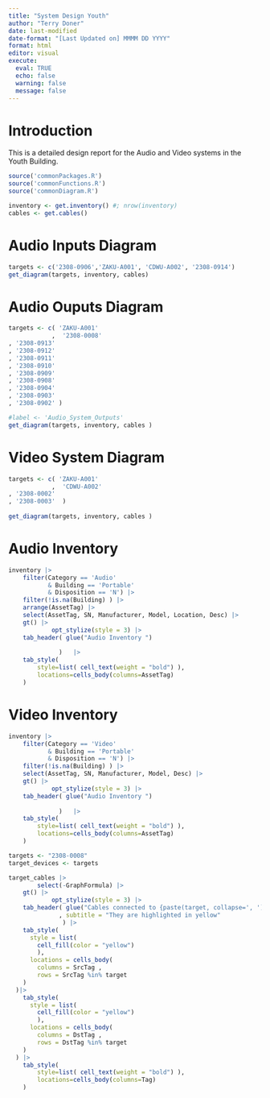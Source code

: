 ```yaml
---
title: "System Design Youth"
author: "Terry Doner"
date: last-modified
date-format: "[Last Updated on] MMMM DD YYYY"
format: html
editor: visual
execute: 
  eval: TRUE
  echo: false
  warning: false
  message: false
---
```


# Introduction

This is a detailed design report for the Audio and Video systems in the Youth Building.

```r
source('commonPackages.R')
source('commonFunctions.R')
source('commonDiagram.R')
```

```r
inventory <- get.inventory() #; nrow(inventory)
cables <- get.cables()
```

# Audio Inputs Diagram

```r
targets <- c('2308-0906','ZAKU-A001', 'CDWU-A002', '2308-0914')
get_diagram(targets, inventory, cables)
```

# Audio Ouputs Diagram

```r
targets <- c( 'ZAKU-A001' 
			,  '2308-0008'
, '2308-0913'
, '2308-0912'
, '2308-0911'
, '2308-0910'
, '2308-0909'
, '2308-0908'
, '2308-0904'
, '2308-0903'
, '2308-0902' )

#label <- 'Audio_System_Outputs'
get_diagram(targets, inventory, cables )
```

# Video System Diagram

```r
targets <- c( 'ZAKU-A001' 
			,  'CDWU-A002'
, '2308-0002'
, '2308-0003'  )
 
get_diagram(targets, inventory, cables )
```



# Audio Inventory

```r
inventory |>
	filter(Category == 'Audio'
		   & Building == 'Portable' 
		   & Disposition == 'N') |> 
	filter(!is.na(Building) ) |>
	arrange(AssetTag) |>
	select(AssetTag, SN, Manufacturer, Model, Location, Desc) |>
	gt() |>
			opt_stylize(style = 3) |>
	tab_header( glue("Audio Inventory ")
			   
			  )   |>
	tab_style(
		style=list( cell_text(weight = "bold") ),
		locations=cells_body(columns=AssetTag)
	)
```

# Video Inventory

```r
inventory |>
	filter(Category == 'Video'
		   & Building == 'Portable' 
		   & Disposition == 'N') |> 
	filter(!is.na(Building) ) |>
	select(AssetTag, SN, Manufacturer, Model, Desc) |>
	gt() |>
			opt_stylize(style = 3) |>
	tab_header( glue("Audio Inventory ")
			   
			  )   |>
	tab_style(
		style=list( cell_text(weight = "bold") ),
		locations=cells_body(columns=AssetTag)
	)
```

```r
targets <- "2308-0008"
target_devices <- targets
```


```r
target_cables |>	
		select(-GraphFormula) |>
	gt() |>
			opt_stylize(style = 3) |>
	tab_header( glue("Cables connected to {paste(target, collapse=', ')}") 
			  , subtitle = "They are highlighted in yellow"
			   ) |>
    tab_style(
      style = list(
        cell_fill(color = "yellow")
        ),
      locations = cells_body(
        columns = SrcTag ,
        rows = SrcTag %in% target
    )
  )|>
    tab_style(
      style = list(
        cell_fill(color = "yellow") 
        ),
      locations = cells_body(
        columns = DstTag ,
        rows = DstTag %in% target
    )
  ) |>
	tab_style(
		style=list( cell_text(weight = "bold") ),
		locations=cells_body(columns=Tag)
	)  
```
  